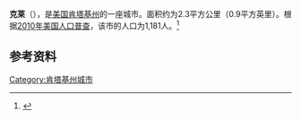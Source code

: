{{Infobox City 
|chinese_name = 克莱
|official_name = Clay
|image_flag = 
|image_seal = 
|image_skyline = 
|image_map = KYMap-doton-Clay.PNG
|map_caption =
|subdivision_type = [[國家|國家]]
|subdivision_name = {{USA}}
|leader_title = 
|leader_name = 
|subdivision_type1 = [[美國行政區劃|州]]
|subdivision_name1 = [[肯塔基州|肯塔基州]]
|subdivision_type2 = [[肯塔基州行政区划|县]]
|subdivision_name2 = Webster
|found_date = 
|area_total = 2.3
|area_land = 
|area_water = 
|population_as_of = 2010
|population_total = 1,181
|population_density = 
|timezone = 
|utc_offset = 
|timezone_DST = 
|utc_offset_DST = 
}}

'''克莱'''（{{lang-en|'''Clay'''}}），是[[美国|美国]][[肯塔基州|肯塔基州]]的一座城市。面积约为2.3平方公里（0.9平方英里）。根据[[2010年美国人口普查|2010年美国人口普查]]，该市的人口为1,181人。<ref name=census>{{cite web |url = http://www.census.gov/prod/www/abs/decennial/ |title = Census of Population and Housing |publisher = U.S. Census Bureau |accessdate = November 18, 2011 |archive-url = https://web.archive.org/web/20060208103743/http://www.census.gov/prod/www/abs/decennial/ |archive-date = 2006-02-08 |dead-url = yes }}</ref>

== 参考资料 ==
{{reflist}}

[[Category:肯塔基州城市|Category:肯塔基州城市]]


{{Kentucky-stub}}